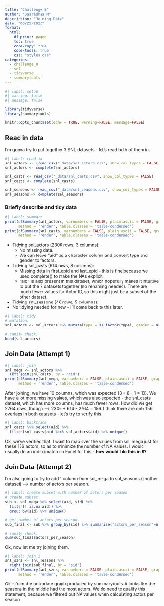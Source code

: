 ```yaml
---
title: "Challenge 8"
author: "Saaradhaa M"
description: "Joining Data"
date: "08/25/2022"
format:
  html:
    df-print: paged
    toc: true
    code-copy: true
    code-tools: true
    css: "styles.css"
categories:
  - challenge_8
  - snl
  - tidyverse
  - summarytools
---
```


```r
#| label: setup
#| warning: false
#| message: false

library(tidyverse)
library(summarytools)

knitr::opts_chunk$set(echo = TRUE, warning=FALSE, message=FALSE)
```

## Read in data

I'm gonna try to put together 3 SNL datasets - let's read both of them in.

```r
#| label: read in
snl_actors <- (read_csv("_data/snl_actors.csv", show_col_types = FALSE) [,-2])
snl_actors <- complete(snl_actors)

snl_casts <- read_csv("_data/snl_casts.csv", show_col_types = FALSE)
snl_casts <- complete(snl_casts)

snl_seasons <- read_csv("_data/snl_seasons.csv", show_col_types = FALSE)
snl_seasons <- complete(snl_seasons)
```

### Briefly describe and tidy data

```r
#| label: summary
print(dfSummary(snl_actors, varnumbers = FALSE, plain.ascii = FALSE, graph.magnif = 0.30, style = "grid", valid.col = FALSE), 
      method = 'render', table.classes = 'table-condensed')
print(dfSummary(snl_casts, varnumbers = FALSE, plain.ascii = FALSE, graph.magnif = 0.30, style = "grid", valid.col = FALSE), 
      method = 'render', table.classes = 'table-condensed')
```

-   Tidying snl_actors (2306 rows, 3 columns):
    -   No missing data.
    -   We can leave "aid" as a character column and convert type and gender to factors.
-   Tidying snl_casts (614 rows, 8 columns):
    -   Missing data in first_epid and last_epid - this is fine because we used complete() to make the NAs explicit.
    -   "aid" is also present in this dataset, which hopefully makes it intuitive to put the 2 datasets together (no renaming needed). There are much fewer values for Actor ID, so this might just be a subset of the other dataset.
-   Tidying snl_seasons (46 rows, 5 columns):
  -    No tidying needed for now - I'll come back to this later.

```r
#| label: tidy
# mutation.
snl_actors <- snl_actors %>% mutate(type = as.factor(type), gender = as.factor(gender))
                                    
# sanity check.
head(snl_actors)
```

## Join Data (Attempt 1)

```r
#| label: join
snl_mega <- snl_actors %>%
  left_join(snl_casts, by = "aid")
print(dfSummary(snl_mega, varnumbers = FALSE, plain.ascii = FALSE, graph.magnif = 0.30, style = "grid", valid.col = FALSE), 
      method = 'render', table.classes = 'table-condensed')
```

After joining, we have 10 columns, which was expected (3 + 8 - 1 = 10). We have a lot more missing values, which was also expected - the snl_casts dataset, which has more columns, has much fewer rows. How did we get 2764 rows, though --> 2306 + 614 - 2764 = 156. I think there are only 156 overlaps in both datasets - let's try to verify this.

```r
#| label: backtrace
snl_casts %>% select(aid) %>%
  filter(snl_casts$aid %in% snl_actors$aid) %>% unique()
```

Ok, we've verified that. I want to map over the values from snl_mega just for these 156 actors, so as to minimize the number of NA values. I would usually do an index/match on Excel for this - **how would I do this in R?**

## Join Data (Attempt 2)

I'm also going to try to add 1 column from snl_mega to snl_seasons (another dataset) --> number of actors per season.

```r
#| label: create subset with number of actors per season
# create subset.
sub <- snl_mega %>% select(aid, sid) %>%  
  filter(! is.na(aid)) %>% 
  group_by(sid) %>% unique()

# get number of actors per season.
sub_final <- sub %>% group_by(sid) %>% summarise("actors_per_season"=n())

# sanity check.
sum(sub_final$actors_per_season)
```

Ok, now let me try joining them.

```r
#| label: join 2
snl_szns <- snl_seasons %>%
  right_join(sub_final, by = "sid")
print(dfSummary(snl_szns, varnumbers = FALSE, plain.ascii = FALSE, graph.magnif = 0.30, style = "grid", valid.col = FALSE), 
      method = 'render', table.classes = 'table-condensed')
```

Ok - from the univariate graph produced by summarytools, it looks like the seasons in the middle had the most actors. We do need to qualify this statement, because we filtered out NA values when calculating actors per season.